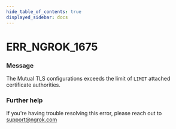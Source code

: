 ```yaml
---
hide_table_of_contents: true
displayed_sidebar: docs
---
```



# ERR_NGROK_1675

### Message

The Mutual TLS configurations exceeds the limit of `LIMIT` attached certificate authorities.

<ErrorDetails error="err_ngrok_1675" />

### Further help

If you're having trouble resolving this error, please reach out to [support@ngrok.com](mailto:support@ngrok.com?subject=Help%20with%20ERR_NGROK_1675)
